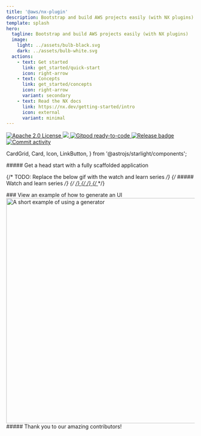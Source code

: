 ```yaml
---
title: '@aws/nx-plugin'
description: Bootstrap and build AWS projects easily (with NX plugins)
template: splash
hero:
  tagline: Bootstrap and build AWS projects easily (with NX plugins)
  image:
    light: ../assets/bulb-black.svg
    dark: ../assets/bulb-white.svg
  actions:
    - text: Get started
      link: get_started/quick-start
      icon: right-arrow
    - text: Concepts
      link: get_started/concepts
      icon: right-arrow
      variant: secondary
    - text: Read the NX docs
      link: https://nx.dev/getting-started/intro
      icon: external
      variant: minimal
---
```


<p class="badges">
  <a href="https://opensource.org/licenses/Apache-2.0">
    <img
      src="https://img.shields.io/badge/License-Apache%202.0-yellowgreen.svg"
      alt="Apache 2.0 License"
    />
  </a>
  <a href="https://codecov.io/gh/awslabs/nx-plugin-for-aws">
    <img src="https://codecov.io/gh/awslabs/nx-plugin-for-aws/graph/badge.svg?token=X27pgFfxuQ" />
  </a>
  <a href="https://gitpod.io/new/?workspaceClass=g1-large#https://github.com/awslabs/nx-plugin-for-aws">
    <img
      src="https://img.shields.io/badge/Gitpod-ready--to--code-blue?logo=gitpod"
      alt="Gitpod ready-to-code"
    />
  </a>
  <a href="https://github.com/awslabs/nx-plugin-for-aws/actions/workflows/ci.yml">
    <img
      src="https://github.com/awslabs/nx-plugin-for-aws/actions/workflows/ci.yml/badge.svg"
      alt="Release badge"
    />
  </a>
  <a href="https://github.com/awslabs/nx-plugin-for-aws/commits/main">
    <img
      src="https://img.shields.io/github/commit-activity/w/awslabs/nx-plugin-for-aws"
      alt="Commit activity"
    />
  </a>
</p>

  CardGrid,
  Card,
  Icon,
  LinkButton,
} from '@astrojs/starlight/components';

<div class='container three-column grid-icons'>
##### Get a head start with a fully scaffolded application

<CardGrid className="foo">
  <Card title="Add components to your project">
    <Icon name="puzzle" size="100px"/>
  </Card>
  <Card title="Share code & collaborate seamlessly">
    <Icon name="seti:bicep" size="100px"/>
  </Card>
  <Card title="Customize your projects, your way">
    <Icon name="seti:config" size="100px"/>
  </Card>
</CardGrid>
</div>

<div class='container'>

{/* TODO: Replace the below gif with the watch and learn series */}
{/* ##### Watch and learn series */}
{/* <a href="/videos/course/overview"> */}
{/* <VideoPlayer link="https://www.youtube.com/watch?v=5u0Ds7wzUeI" /> */}
{/* </a> */}

<div style={{ width: '100%' }}>
  ### View an example of how to generate an UI
  <Image
    style={{ margin: 'auto' }}
    src={websiteGeneratorGif}
    alt="A short example of using a generator"
    width="800"
    height="600"
  />
</div>

</div>

<div class="container">
  ##### Thank you to our amazing contributors!
  <ContributorList githubRepo="awslabs/nx-plugin-for-aws" />
</div>
